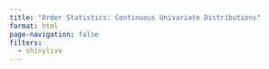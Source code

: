```yaml
---
title: "Order Statistics: Continuous Univariate Distributions"
format: html
page-navigation: false
filters: 
  - shinylive
---
```

